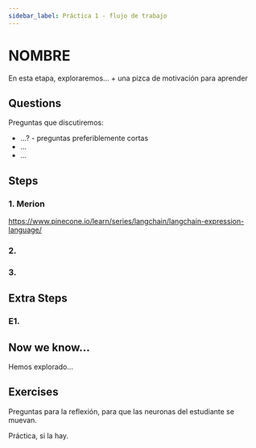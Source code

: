```yaml
---
sidebar_label: Práctica 1 - flujo de trabajo
---
```


# NOMBRE

En esta etapa, exploraremos... + una pizca de motivación para aprender

## Questions

Preguntas que discutiremos:
- ...? - preguntas preferiblemente cortas
- ...
- ...

## Steps

### 1. Merion
https://www.pinecone.io/learn/series/langchain/langchain-expression-language/

### 2.

### 3.


## Extra Steps

### E1.

## Now we know...

Hemos explorado...

## Exercises

Preguntas para la reflexión, para que las neuronas del estudiante se muevan.

Práctica, si la hay.
